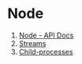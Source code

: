 # Node

1. [Node - API Docs](https://nodejs.org/api/)
2. [Streams](https://jscomplete.com/learn/node-beyond-basics/node-streams)
3. [Child-processes](https://jscomplete.com/learn/node-beyond-basics/child-processes)
